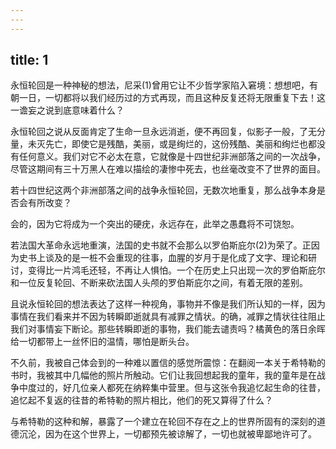 ```yaml
---
---
---
```

title: 1
---




永恒轮回是一种神秘的想法，尼采(1)曾用它让不少哲学家陷入窘境：想想吧，有朝一日，一切都将以我们经历过的方式再现，而且这种反复还将无限重复下去！这一谵妄之说到底意味着什么？

永恒轮回之说从反面肯定了生命一旦永远消逝，便不再回复，似影子一般，了无分量，未灭先亡，即使它是残酷，美丽，或是绚烂的，这份残酷、美丽和绚烂也都没有任何意义。我们对它不必太在意，它就像是十四世纪非洲部落之间的一次战争，尽管这期间有三十万黑人在难以描绘的凄惨中死去，也丝毫改变不了世界的面目。

若十四世纪这两个非洲部落之间的战争永恒轮回，无数次地重复，那么战争本身是否会有所改变？

会的，因为它将成为一个突出的硬疣，永远存在，此举之愚蠢将不可饶恕。

若法国大革命永远地重演，法国的史书就不会那么以罗伯斯庇尔(2)为荣了。正因为史书上谈及的是一桩不会重现的往事，血腥的岁月于是化成了文字、理论和研讨，变得比一片鸿毛还轻，不再让人惧怕。一个在历史上只出现一次的罗伯斯庇尔和一位反复轮回、不断来砍法国人头颅的罗伯斯庇尔之间，有着无限的差别。

且说永恒轮回的想法表达了这样一种视角，事物并不像是我们所认知的一样，因为事情在我们看来并不因为转瞬即逝就具有减罪之情状。的确，减罪之情状往往阻止我们对事情妄下断论。那些转瞬即逝的事物，我们能去谴责吗？橘黄色的落日余晖给一切都带上一丝怀旧的温情，哪怕是断头台。

不久前，我被自己体会到的一种难以置信的感觉所震惊：在翻阅一本关于希特勒的书时，我被其中几幅他的照片所触动。它们让我回想起我的童年，我的童年是在战争中度过的，好几位亲人都死在纳粹集中营里。但与这张令我追忆起生命的往昔，追忆起不复返的往昔的希特勒的照片相比，他们的死又算得了什么？

与希特勒的这种和解，暴露了一个建立在轮回不存在之上的世界所固有的深刻的道德沉沦，因为在这个世界上，一切都预先被谅解了，一切也就被卑鄙地许可了。
